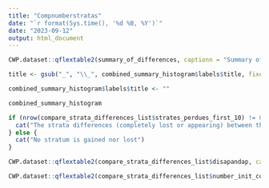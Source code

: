 ```yaml
---
title: "Compnumberstratas"
date: "`r format(Sys.time(), '%d %B, %Y')`"
date: "2023-09-12"
output: html_document
---
```


```r

CWP.dataset::qflextable2(summary_of_differences, captionn = "Summary of the difference between the two datasets", columns_to_color = c("Difference"), save_folder = "Summary", interactive_plot = FALSE)

```

```r

title <- gsub("_", "\\_", combined_summary_histogram$labels$title, fixed = TRUE)

combined_summary_histogram$labels$title <- ""

```


```r

combined_summary_histogram

```

```r

if (nrow(compare_strata_differences_list$strates_perdues_first_10) != 0) {
  cat("The strata differences (completely lost or appearing) between the first one and the second one (representing ", round(compare_strata_differences_list$pourcentage_strates_perdues), " % of the total number of strata) are :")
} else {
  cat("No stratum is gained nor lost")
}
```

```r

CWP.dataset::qflextable2(compare_strata_differences_list$disapandap, captionn = compare_strata_differences_list$title, columns_to_color = c("Difference in millions"), grouped_data = c("Dimension", "measurement_unit", "Loss / Gain"), save_folder = "Diffstratas", fig.pathinside = fig.path, interactive_plot = FALSE)

```

```r

CWP.dataset::qflextable2(compare_strata_differences_list$number_init_column_final_column, captionn = "Comparison of number of stratas between the two datasets", columns_to_color = c("Difference"), save_folder = "Diffstratas", fig.pathinside = fig.path, interactive_plot = FALSE)

```
